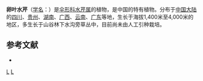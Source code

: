 {{NoteTA|G1=LS}}
{{Speciesbox
| genus = Oenanthe(植物)
| species = rosthornii
| authority = Diels in Engl.
}}

'''卵叶水芹'''（[[学名|学名]]：{{lang|la|''Oenanthe rosthornii''}}）是[[伞形科|伞形科]][[水芹属|水芹属]]的植物，是中国的特有植物。分布于[[中国大陆|中国大陆]]的[[四川|四川]]、[[贵州|贵州]]、[[湖南|湖南]]、[[广西|广西]]、[[云南|云南]]、[[广东|广东]]等地，生长于海拔1,400米至4,000米的地区，多生长于山谷林下水沟旁草丛中，目前尚未由人工引种栽培。

== 参考文献 ==
<div class="references-small">
* {{cite web| url =http://www.bioinfo.cn/db05/KmzwSpecies.php?action=view&id=22881| title =卵叶水芹| work =《中国高等植物数据库全库》| publisher =中国科学院微生物研究所| author =昆明植物研究所| accessdate =2009-02-25| deadurl =yes| archiveurl =https://web.archive.org/web/20160305043057/http://www.bioinfo.cn/db05/KmzwSpecies.php?action=view&id=22881| archivedate =2016-03-05}}
</div>
{{Taxonbar|from=Q10910573}}

[[Category:水芹属|L]]
[[Category:中国特有植物|L]]